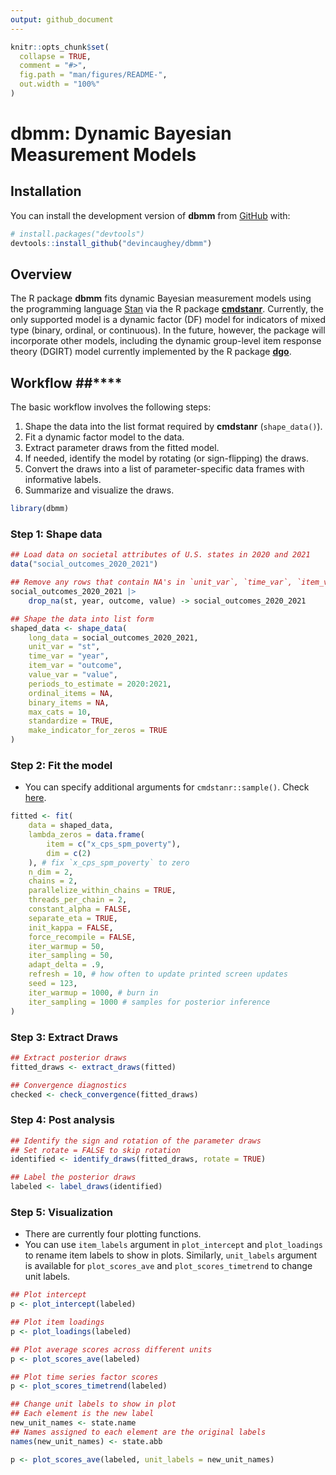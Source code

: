 ```yaml
---
output: github_document
---
```


<!-- README.md is generated from README.Rmd. Please edit that file -->

```r
knitr::opts_chunk$set(
  collapse = TRUE,
  comment = "#>",
  fig.path = "man/figures/README-",
  out.width = "100%"
)
```

# dbmm: Dynamic Bayesian Measurement Models #

<!-- badges: start -->
<!-- badges: end -->

## Installation

You can install the development version of **dbmm** from [GitHub](https://github.com/) with:

``` r
# install.packages("devtools")
devtools::install_github("devincaughey/dbmm")
```

## Overview ##

The R package **dbmm** fits dynamic Bayesian measurement models using the
programming language [Stan](https://mc-stan.org) via the R package
[**cmdstanr**](https://mc-stan.org/cmdstanr/). Currently, the only supported model is a dynamic factor (DF) model for indicators of mixed type (binary, ordinal, or continuous). In the future, however, the package will incorporate other models, including the dynamic group-level item response theory (DGIRT) model currently implemented by the R package [**dgo**](https://github.com/jamesdunham/dgo).

## Workflow ##****

The basic workflow involves the following steps:

  1. Shape the data into the list format required by **cmdstanr**
     (`shape_data()`).
  2. Fit a dynamic factor model to the data.
  3. Extract parameter draws from the fitted model.
  4. If needed, identify the model by rotating (or sign-flipping) the draws.
  5. Convert the draws into a list of parameter-specific data frames with
     informative labels.
  6. Summarize and visualize the draws.

```r
library(dbmm)
```

### Step 1: Shape data

```r
## Load data on societal attributes of U.S. states in 2020 and 2021
data("social_outcomes_2020_2021")

## Remove any rows that contain NA's in `unit_var`, `time_var`, `item_var`, or `value_var`
social_outcomes_2020_2021 |>
    drop_na(st, year, outcome, value) -> social_outcomes_2020_2021

## Shape the data into list form
shaped_data <- shape_data(
    long_data = social_outcomes_2020_2021,
    unit_var = "st",
    time_var = "year",
    item_var = "outcome",
    value_var = "value",
    periods_to_estimate = 2020:2021,
    ordinal_items = NA,
    binary_items = NA,
    max_cats = 10,
    standardize = TRUE,
    make_indicator_for_zeros = TRUE
)
```

### Step 2: Fit the model

* You can specify additional arguments for `cmdstanr::sample()`. Check [here](https://mc-stan.org/cmdstanr/reference/model-method-sample.html).

```r
fitted <- fit(
    data = shaped_data,
    lambda_zeros = data.frame(
        item = c("x_cps_spm_poverty"),
        dim = c(2)
    ), # fix `x_cps_spm_poverty` to zero
    n_dim = 2,
    chains = 2,
    parallelize_within_chains = TRUE,
    threads_per_chain = 2,
    constant_alpha = FALSE,
    separate_eta = TRUE,
    init_kappa = FALSE,
    force_recompile = FALSE,
    iter_warmup = 50,
    iter_sampling = 50,
    adapt_delta = .9,
    refresh = 10, # how often to update printed screen updates
    seed = 123,
    iter_warmup = 1000, # burn in
    iter_sampling = 1000 # samples for posterior inference
)
```

### Step 3: Extract Draws

```r
## Extract posterior draws
fitted_draws <- extract_draws(fitted)

## Convergence diagnostics
checked <- check_convergence(fitted_draws)
```

### Step 4: Post analysis

```r
## Identify the sign and rotation of the parameter draws
## Set rotate = FALSE to skip rotation
identified <- identify_draws(fitted_draws, rotate = TRUE)

## Label the posterior draws
labeled <- label_draws(identified)

```

### Step 5: Visualization

* There are currently four plotting functions.
* You can use `item_labels` argument in `plot_intercept` and `plot_loadings` to rename item labels to show in plots. Similarly, `unit_labels` argument is available for `plot_scores_ave` and `plot_scores_timetrend` to change unit labels.


```r
## Plot intercept
p <- plot_intercept(labeled)

## Plot item loadings
p <- plot_loadings(labeled)

## Plot average scores across different units
p <- plot_scores_ave(labeled)

## Plot time series factor scores
p <- plot_scores_timetrend(labeled)

## Change unit labels to show in plot
## Each element is the new label
new_unit_names <- state.name
## Names assigned to each element are the original labels
names(new_unit_names) <- state.abb

p <- plot_scores_ave(labeled, unit_labels = new_unit_names)


```


